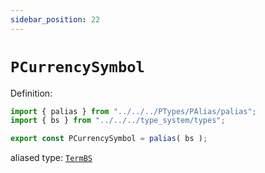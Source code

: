 ```yaml
---
sidebar_position: 22
---
```


# `PCurrencySymbol`



Definition:

```ts
import { palias } from "../../../PTypes/PAlias/palias";
import { bs } from "../../../type_system/types";

export const PCurrencySymbol = palias( bs );
```

aliased type: [`TermBS`](../../../../stdlib/TermBS)